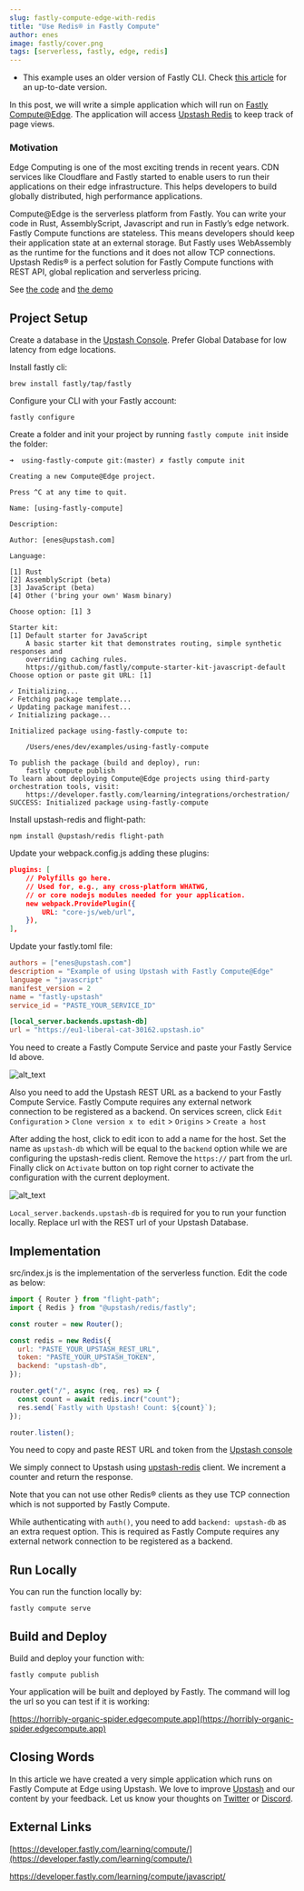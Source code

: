 ```yaml
---
slug: fastly-compute-edge-with-redis
title: "Use Redis® in Fastly Compute"
author: enes
image: fastly/cover.png
tags: [serverless, fastly, edge, redis]
---
```



* This example uses an older version of Fastly CLI. Check [this article](https://docs.upstash.com/redis/quickstarts/fastlycompute) for an up-to-date version.


In this post, we will write a simple application which will run on [Fastly Compute@Edge](https://docs.fastly.com/products/compute-at-edge). The application will access [Upstash Redis](https://upstash.com) to keep track of page views.

### Motivation

Edge Computing is one of the most exciting trends in recent years. CDN services like Cloudflare and Fastly started to enable users to run their applications on their edge infrastructure. This helps developers to build globally distributed, high performance applications.

Compute@Edge is the serverless platform from Fastly. You can write your code in Rust, AssemblyScript, Javascript and run in Fastly’s edge network. Fastly Compute functions are stateless. This means developers should keep their application state at an external storage. But Fastly uses WebAssembly as the runtime for the functions and it does not allow TCP connections. Upstash Redis® is a perfect solution for Fastly Compute functions with REST API, global replication and serverless pricing.

See [the code](https://github.com/upstash/examples/tree/master/using-fastly-compute) and [the demo](https://horribly-organic-spider.edgecompute.app)

## Project Setup

Create a database in the [Upstash Console](https://console.upstash.com/). Prefer Global Database for low latency from edge locations.

Install fastly cli:

```
brew install fastly/tap/fastly
```

Configure your CLI with your Fastly account:

```
fastly configure
```

Create a folder and init your project by running `fastly compute init` inside the folder:

```shell
➜  using-fastly-compute git:(master) ✗ fastly compute init

Creating a new Compute@Edge project.

Press ^C at any time to quit.

Name: [using-fastly-compute]

Description:

Author: [enes@upstash.com]

Language:

[1] Rust
[2] AssemblyScript (beta)
[3] JavaScript (beta)
[4] Other ('bring your own' Wasm binary)

Choose option: [1] 3

Starter kit:
[1] Default starter for JavaScript
    A basic starter kit that demonstrates routing, simple synthetic responses and
    overriding caching rules.
    https://github.com/fastly/compute-starter-kit-javascript-default
Choose option or paste git URL: [1]

✓ Initializing...
✓ Fetching package template...
✓ Updating package manifest...
✓ Initializing package...

Initialized package using-fastly-compute to:

	/Users/enes/dev/examples/using-fastly-compute

To publish the package (build and deploy), run:
	fastly compute publish
To learn about deploying Compute@Edge projects using third-party orchestration tools, visit:
	https://developer.fastly.com/learning/integrations/orchestration/
SUCCESS: Initialized package using-fastly-compute

```

Install upstash-redis and flight-path:

```
npm install @upstash/redis flight-path
```

Update your webpack.config.js adding these plugins:

```json
plugins: [
    // Polyfills go here.
    // Used for, e.g., any cross-platform WHATWG,
    // or core nodejs modules needed for your application.
    new webpack.ProvidePlugin({
        URL: "core-js/web/url",
    }),
],
```

Update your fastly.toml file:

```toml
authors = ["enes@upstash.com"]
description = "Example of using Upstash with Fastly Compute@Edge"
language = "javascript"
manifest_version = 2
name = "fastly-upstash"
service_id = "PASTE_YOUR_SERVICE_ID"

[local_server.backends.upstash-db]
url = "https://eu1-liberal-cat-30162.upstash.io"
```

You need to create a Fastly Compute Service and paste your Fastly Service Id above.

![alt_text](/blog/fastly/serviceid.png "image_tooltip")

Also you need to add the Upstash REST URL as a backend to your Fastly Compute Service. Fastly Compute requires any external network connection to be registered as a backend. On services screen, click `Edit Configuration` > `Clone version x to edit` > `Origins` > `Create a host`

After adding the host, click to edit icon to add a name for the host. Set the name as `upstash-db` which will be equal to the `backend` option while we are configuring the upstash-redis client. Remove the `https://` part from the url. Finally click on `Activate` button on top right corner to activate the configuration with the current deployment.

![alt_text](/blog/fastly/edithost.png "image_tooltip")

`Local_server.backends.upstash-db` is required for you to run your function locally. Replace url with the REST url of your Upstash Database.

## Implementation

src/index.js is the implementation of the serverless function. Edit the code as below:

```javascript
import { Router } from "flight-path";
import { Redis } from "@upstash/redis/fastly";

const router = new Router();

const redis = new Redis({
  url: "PASTE_YOUR_UPSTASH_REST_URL",
  token: "PASTE_YOUR_UPSTASH_TOKEN",
  backend: "upstash-db",
});

router.get("/", async (req, res) => {
  const count = await redis.incr("count");
  res.send(`Fastly with Upstash! Count: ${count}`);
});

router.listen();
```

You need to copy and paste REST URL and token from the [Upstash console](https://console.upstash.com)

We simply connect to Upstash using [upstash-redis](https://github.com/upstash/upstash-redis) client. We increment a counter and return the response.

Note that you can not use other Redis® clients as they use TCP connection which is not supported by Fastly Compute.

While authenticating with `auth()`, you need to add `backend: upstash-db` as an extra request option. This is required as Fastly Compute requires any external network connection to be registered as a backend.

## Run Locally

You can run the function locally by:

```
fastly compute serve
```

## Build and Deploy

Build and deploy your function with:

```
fastly compute publish
```

Your application will be built and deployed by Fastly. The command will log the url so you can test if it is working:

[https://horribly-organic-spider.edgecompute.app](https://horribly-organic-spider.edgecompute.app)

## Closing Words

In this article we have created a very simple application which runs on Fastly Compute at Edge using Upstash. We love to improve [Upstash](https://upstash.com) and our content by your feedback. Let us know your thoughts on [Twitter](https://twitter.com/upstash) or [Discord](https://discord.gg/w9SenAtbme).

## External Links

[https://developer.fastly.com/learning/compute/](https://developer.fastly.com/learning/compute/)

https://developer.fastly.com/learning/compute/javascript/
